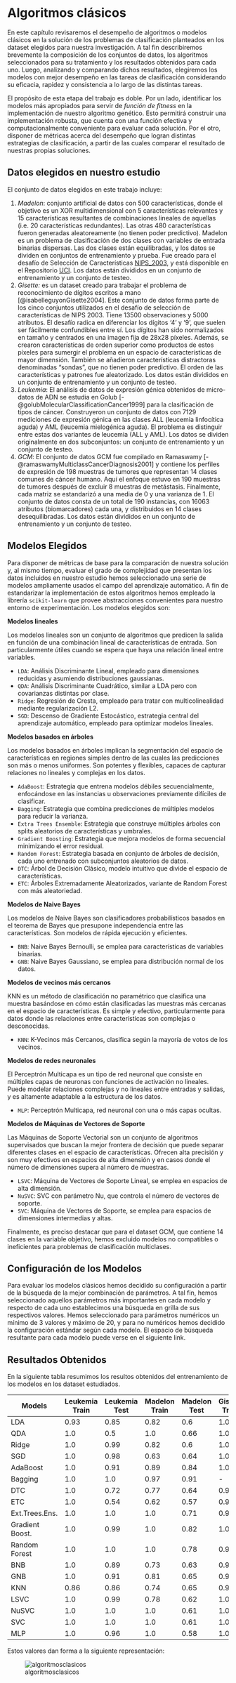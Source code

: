 # Algoritmos clásicos {#sec-Capitulo2}

En este capítulo revisaremos el desempeño de algoritmos o modelos clásicos en la solución de los problemas de clasificación planteados en los dataset elegidos para nuestra investigación. A tal fin describiremos brevemente la composición de los conjuntos de datos, los algoritmos seleccionados para su tratamiento y los resultados obtenidos para cada uno. Luego, analizando y comparando dichos resultados, elegiremos los modelos con mejor desempeño en las tareas de clasificación considerando su eficacia, rapidez y consistencia a lo largo de las distintas tareas.

El propósito de esta etapa del trabajo es doble. Por un lado, identificar los modelos más apropiados para servir de *función de fitness* en la implementación de nuestro algoritmo genético. Esto permitirá construir una implementación robusta, que cuenta con una función efectiva y computacionalmente conveniente para evaluar cada solución. Por el otro, disponer de métricas acerca del desempeño que logran distintas estrategias de clasificación, a partir de las cuales comparar el resultado de nuestras propias soluciones.

## Datos elegidos en nuestro estudio

El conjunto de datos elegidos en este trabajo incluye:

1.  *Madelon*: conjunto artificial de datos con 500 características, donde el objetivo es un XOR multidimensional con 5 características relevantes y 15 características resultantes de combinaciones lineales de aquellas (i.e. 20 características redundantes). Las otras 480 características fueron generadas aleatoreamente (no tienen poder predictivo). Madelon es un problema de clasificación de dos clases con variables de entrada binarias dispersas. Las dos clases están equilibradas, y los datos se dividen en conjuntos de entrenamiento y prueba. Fue creado para el desafío de Selección de Características [NIPS_2003](http://clopinet.com/isabelle/Projects/NIPS2003/), y está disponible en el Repositorio [UCI](https://archive.ics.uci.edu/dataset/171/madelon). Los datos están divididos en un conjunto de entrenamiento y un conjunto de testeo.\
2.  *Gisette:* es un dataset creado para trabajar el problema de reconocimiento de dígitos escritos a mano [@isabelleguyonGisette2004]. Este conjunto de datos forma parte de los cinco conjuntos utilizados en el desafío de selección de características de NIPS 2003. Tiene 13500 observaciones y 5000 atributos. El desafío radica en diferenciar los dígitos '4' y '9', que suelen ser fácilmente confundibles entre sí. Los dígitos han sido normalizados en tamaño y centrados en una imagen fija de 28x28 píxeles. Además, se crearon características de orden superior como productos de estos píxeles para sumergir el problema en un espacio de características de mayor dimensión. También se añadieron características distractoras denominadas "sondas", que no tienen poder predictivo. El orden de las características y patrones fue aleatorizado. Los datos están divididos en un conjunto de entrenamiento y un conjunto de testeo.\
3.  *Leukemia*: El análisis de datos de expresión génica obtenidos de micro-datos de ADN se estudia en Golub [-@golubMolecularClassificationCancer1999] para la clasificación de tipos de cáncer. Construyeron un conjunto de datos con 7129 mediciones de expresión génica en las clases ALL (leucemia linfocítica aguda) y AML (leucemia mielogénica aguda). El problema es distinguir entre estas dos variantes de leucemia (ALL y AML). Los datos se dividen originalmente en dos subconjuntos: un conjunto de entrenamiento y un conjunto de testeo.\
4.  *GCM*: El conjunto de datos GCM fue compilado en Ramaswamy [-@ramaswamyMulticlassCancerDiagnosis2001] y contiene los perfiles de expresión de 198 muestras de tumores que representan 14 clases comunes de cáncer humano. Aquí el enfoque estuvo en 190 muestras de tumores después de excluir 8 muestras de metástasis. Finalmente, cada matriz se estandarizó a una media de 0 y una varianza de 1. El conjunto de datos consta de un total de 190 instancias, con 16063 atributos (biomarcadores) cada una, y distribuidos en 14 clases desequilibradas. Los datos están divididos en un conjunto de entrenamiento y un conjunto de testeo.

## Modelos Elegidos 

Para disponer de métricas de base para la comparación de nuestra solución y, al mismo tiempo, evaluar el grado de complejidad que presentan los datos incluidos en nuestro estudio hemos seleccionado una serie de modelos ampliamente usados el campo del aprendizaje automático. A fin de estandarizar la implementación de estos algoritmos hemos empleado la librería `scikit-learn` que provee abstracciones convenientes para nuestro entorno de experimentación. 
Los modelos elegidos son:    

**Modelos lineales**    

Los modelos lineales son un conjunto de algoritmos que predicen la salida en función de una combinación lineal de características de entrada. Son particularmente útiles cuando se espera que haya una relación lineal entre variables.    

  - `LDA`: Análisis Discriminante Lineal, empleado para dimensiones reducidas y asumiendo distribuciones gaussianas.
  - `QDA`: Análisis Discriminante Cuadrático, similar a LDA pero con covarianzas distintas por clase.
  - `Ridge`: Regresión de Cresta, empleado para tratar con multicolinealidad mediante regularización L2.
  - `SGD`: Descenso de Gradiente Estocástico, estrategia central del aprendizaje automático, empleado para optimizar modelos lineales.
  
**Modelos basados en árboles**     
  
Los modelos basados en árboles implican la segmentación del espacio de características en regiones simples dentro de las cuales las predicciones son más o menos uniformes. Son potentes y flexibles, capaces de capturar relaciones no lineales y complejas en los datos.      

  - `AdaBoost`: Estrategia que entrena modelos débiles secuencialmente, enfocándose en las instancias u observaciones previamente difíciles de clasificar.
  - `Bagging`: Estrategia que combina predicciones de múltiples modelos para reducir la varianza.
  - `Extra Trees Ensemble`: Estrategia que construye múltiples árboles con splits aleatorios de características y umbrales.
  - `Gradient Boosting`: Estrategia que mejora modelos de forma secuencial minimizando el error residual.
  - `Random Forest`: Estrategia basada en conjunto de árboles de decisión, cada uno entrenado con subconjuntos aleatorios de datos.
  - `DTC`: Árbol de Decisión Clásico, modelo intuitivo que divide el espacio de características.
  - `ETC`: Árboles Extremadamente Aleatorizados, variante de Random Forest con más aleatoriedad.

**Modelos de Naive Bayes**    
  
Los modelos de Naive Bayes son clasificadores probabilísticos basados en el teorema de Bayes que presupone independencia entre las características. Son modelos de rápida ejecución y eficientes.    

  - `BNB`: Naive Bayes Bernoulli, se emplea para características de variables binarias.
  - `GNB`: Naive Bayes Gaussiano, se emplea para distribución normal de los datos.

**Modelos de vecinos más cercanos**    
  
KNN es un método de clasificación no paramétrico que clasifica una muestra basándose en cómo están clasificadas las muestras más cercanas en el espacio de características. Es simple y efectivo, particularmente para datos donde las relaciones entre características son complejas o desconocidas.     

  - `KNN`: K-Vecinos más Cercanos, clasifica según la mayoría de votos de los vecinos.

**Modelos de redes neuronales**    

El Perceptrón Multicapa es un tipo de red neuronal que consiste en múltiples capas de neuronas con funciones de activación no lineales. Puede modelar relaciones complejas y no lineales entre entradas y salidas, y es altamente adaptable a la estructura de los datos.       

  - `MLP`: Perceptrón Multicapa, red neuronal con una o más capas ocultas.   

**Modelos de Máquinas de Vectores de Soporte**    
  
Las Máquinas de Soporte Vectorial son un conjunto de algoritmos supervisados que buscan la mejor frontera de decisión que puede separar diferentes clases en el espacio de características. Ofrecen alta precisión y son muy efectivos en espacios de alta dimensión y en casos donde el número de dimensiones supera al número de muestras.     

  - `LSVC`: Máquina de Vectores de Soporte Lineal, se emplea en espacios de alta dimensión.
  - `NuSVC`: SVC con parámetro Nu, que controla el número de vectores de soporte.
  - `SVC`: Máquina de Vectores de Soporte, se emplea para espacios de dimensiones intermedias y altas.


Finalmente, es preciso destacar que para el dataset GCM, que contiene 14 clases en la variable objetivo, hemos excluido modelos no compatibles o ineficientes para problemas de clasificación multiclases. 

## Configuración de los Modelos

Para evaluar los modelos clásicos hemos decidido su configuración a partir de la búsqueda de la mejor combinación de parámetros. A tal fin, hemos seleccionado aquellos parámetros más importantes en cada modelo y respecto de cada uno establecimos una búsqueda en grilla de sus respectivos valores. Hemos seleccionado para parámetros numéricos un mínimo de 3 valores y máximo de 20, y para no numéricos hemos decidido la configuración estándar según cada modelo. El espacio de búsqueda resultante para cada modelo puede verse en el siguiente link.    

## Resultados Obtenidos

En la siguiente tabla resumimos los resultos obtenidos del entrenamiento de los modelos en los dataset estudiados.   


| Models            | Leukemia Train | Leukemia Test | Madelon Train | Madelon Test | Gisette Train | Gisette Test | GCM Train | GCM Test |
|-------------------|----------------|---------------|---------------|--------------|---------------|--------------|-----------|----------|
| LDA               | 0.93           | 0.85          | 0.82          | 0.6          | 1.0           | 0.96         | -         | -        |
| QDA               | 1.0            | 0.5           | 1.0           | 0.66         | 1.0           | 0.7          | -         | -        |
| Ridge             | 1.0            | 0.99          | 0.82          | 0.6          | 1.0           | 0.97         | -         | -        |
| SGD               | 1.0            | 0.98          | 0.63          | 0.64         | 1.0           | 0.99         | 1.0       | 0.71     |
| AdaBoost          | 1.0            | 0.91          | 0.89          | 0.84         | 1.0           | 0.99         | -         | -        |
| Bagging           | 1.0            | 1.0           | 0.97          | 0.91         | -             | -            | -         | -        |
| DTC               | 1.0            | 0.72          | 0.77          | 0.64         | 0.95          | 0.92         | 0.95      | 0.53     |
| ETC               | 1.0            | 0.54          | 0.62          | 0.57         | 0.95          | 0.94         | 0.98      | 0.48     |
| Ext.Trees.Ens.    | 1.0            | 1.0           | 1.0           | 0.71         | 0.99          | 0.99         | 1.0       | 0.57     |
| Gradient Boost.   | 1.0            | 0.99          | 1.0           | 0.82         | 1.0           | 1.0          | 1.0       | 0.58     |
| Random Forest     | 1.0            | 1.0           | 1.0           | 0.78         | 0.99          | 0.99         | 1.0       | 0.62     |
| BNB               | 1.0            | 0.89          | 0.73          | 0.63         | 0.95          | 0.94         | -         | -        |
| GNB               | 1.0            | 0.91          | 0.81          | 0.65         | 0.91          | 0.85         | -         | -        |
| KNN               | 0.86           | 0.86          | 0.74          | 0.65         | 0.99          | 0.99         | -         | -        |
| LSVC              | 1.0            | 0.99          | 0.78          | 0.62         | 1.0           | 0.99         | 1.0       | 0.62     |
| NuSVC             | 1.0            | 1.0           | 1.0           | 0.61         | 1.0           | 0.99         | 0.99      | 0.58     |
| SVC               | 1.0            | 1.0           | 1.0           | 0.61         | 1.0           | 0.99         | 1.0       | 0.58     |
| MLP               | 1.0            | 0.96          | 1.0           | 0.58         | 1.0           | 0.99         | 1.0       | 0.68     |


Estos valores dan forma a la siguiente representación:   

![algoritmosclasicos](model_performance_heatmap_grouped.png)